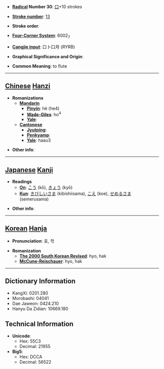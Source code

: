 * '''[[Wiktionary:Chinese radical index| Radical]] Number 30''': [[Wiktionary:Chinese radical index 口|口]]+10 strokes

* '''[[Wiktionary:Chinese total strokes index|Stroke number]]''': [[Wiktionary:Chinese total strokes index 13|13]]

* '''Stroke order''': 

* '''[[Wiktionary:Chinese four corner index|Four-Corner System]]''': 6002<sub>7</sub>

* '''[[Wiktionary:Chinese Cangjie index|Cangjie input]]''': 口卜口月 (RYRB)

* '''Graphical Significance and Origin''': 

* '''Common Meaning''': to flute

----

== [[Chinese]] [[Hanzi]] ==

* '''Romanizations'''
** '''[[Mandarin]]'''
*** '''[[Pinyin]]''': hè (he4)
*** '''[[Wade-Giles]]''': ho<sup>4</sup>
*** '''[[Yale]]''': 
** '''[[Cantonese]]'''
*** '''[[Jyutping]]''':
*** '''[[Penkyamp]]''': 
*** '''[[Yale]]''': haau3

* '''Other info''': 

----

== [[Japanese]] [[Kanji]] ==

* '''Readings'''
** '''[[On]]''': [[こう]] (kō), [[きょう]] (kyō)
** '''[[Kun]]''': [[きびしいさま]] (kibishiisama), [[こえ]] (koe), [[せめるさま]] (semerusama)

* '''Other info''':  

----

== [[Korean]] [[Hanja]] ==

* '''Pronunciation''': 효, 학

* '''Romanization'''
** '''[[The 2000 South Korean Revised Romanization|The 2000 South Korean Revised]]''': hyo, hak
** '''[[McCune-Reischauer]]''': hyo, hak

----

== Dictionary Information ==

* KangXi: 0201.280
* Morobashi: 04041
* Dae Jaweon: 0424.210
* Hanyu Da Zidian: 10669.180

== Technical Information ==

* '''Unicode''':
** Hex: 55C3
** Decimal: 21955
* '''Big5''':
** Hex: DCCA
** Decimal: 56522